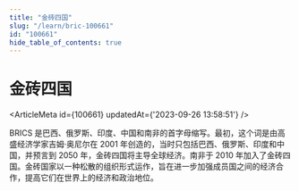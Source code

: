 ```yaml
---
title: "金砖四国"
slug: "/learn/bric-100661"
id: "100661"
hide_table_of_contents: true
---
```



# 金砖四国

<ArticleMeta id={100661} updatedAt={'2023-09-26 13:58:51'} />
<div className='border-solid border-b border-t-0 my-4 border-[var(--ifm-color-gray-300)]' />

BRICS 是巴西、俄罗斯、印度、中国和南非的首字母缩写。最初，这个词是由高盛经济学家吉姆·奥尼尔在 2001 年创造的，当时只包括巴西、俄罗斯、印度和中国，并预言到 2050 年，金砖四国将主导全球经济。南非于 2010 年加入了金砖四国。金砖国家以一种松散的组织形式运作，旨在进一步加强成员国之间的经济合作，提高它们在世界上的经济和政治地位。
